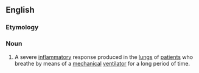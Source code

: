 ==English==

===Etymology===
{{prefix|bio|trauma|lang=en}}

===Noun===
{{en-noun|-}}
{{wikipedia}}

# {{label|en|medicine}} A severe [[inflammatory]] response produced in the [[lung]]s of [[patient]]s who breathe by means of a [[mechanical]] [[ventilator]] for a long period of time.